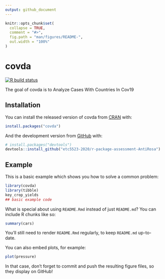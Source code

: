 ---
output: github_document
---

<!-- README.md is generated from README.Rmd. Please edit that file -->

```{r, include = FALSE}
knitr::opts_chunk$set(
  collapse = TRUE,
  comment = "#>",
  fig.path = "man/figures/README-",
  out.width = "100%"
)
```

# covda

<!-- badges: start -->
[![R build status](https://github.com/etc5523-2020/r-package-assessment-AntiRosa/workflows/R-CMD-check/badge.svg)](https://github.com/etc5523-2020/r-package-assessment-AntiRosa/actions)
<!-- badges: end -->

The goal of covda is to Analyze Cases With Countries In Cov19

## Installation

You can install the released version of covda from [CRAN](https://CRAN.R-project.org) with:

``` r
install.packages("covda")
```

And the development version from [GitHub](https://github.com/) with:

``` r
# install.packages("devtools")
devtools::install_github("etc5523-2020/r-package-assessment-AntiRosa")
```
## Example

This is a basic example which shows you how to solve a common problem:

```{r example}
library(covda)
library(tibble)
key_crop_yields
## basic example code
```

What is special about using `README.Rmd` instead of just `README.md`? You can include R chunks like so:

```{r cars}
summary(cars)
```

You'll still need to render `README.Rmd` regularly, to keep `README.md` up-to-date.

You can also embed plots, for example:

```{r pressure, echo = FALSE}
plot(pressure)
```

In that case, don't forget to commit and push the resulting figure files, so they display on GitHub!
